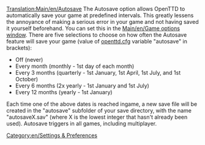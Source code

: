 [[Translation:Main/en/Autosave]]
The Autosave option allows OpenTTD to automatically save your game at predefined intervals. This greatly lessens the annoyance of making a serious error in your game and not having saved it yourself beforehand. You can set this in the [[Main/en/Game options window]]. There are five selections to choose on how often the Autosave feature will save your game (value of [[Main/en/Openttd.cfg|openttd.cfg]] variable "autosave" in brackets):

* Off (never)
* Every month (monthly - 1st day of each month)
* Every 3 months (quarterly - 1st January, 1st April, 1st July, and 1st October)
* Every 6 months (2x yearly - 1st January and 1st July)
* Every 12 months (yearly - 1st January)

Each time one of the above dates is reached ingame, a new save file will be created in the "autosave" subfolder of your save directory, with the name "autosaveX.sav" (where X is the lowest integer that hasn't already been used). Autosave triggers in all games, including multiplayer.

[[Category:en/Settings & Preferences]]
